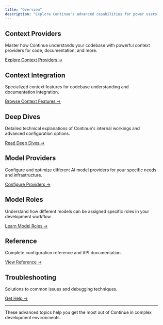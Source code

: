 ```yaml
---
title: "Overview"
description: "Explore Continue's advanced capabilities for power users and complex development scenarios."
---
```


## Context Providers

Master how Continue understands your codebase with powerful context providers for code, documentation, and more.

[Explore Context Providers →](/customize/custom-providers)

## Context Integration

Specialized context features for codebase understanding and documentation integration.

[Browse Context Features →](/customization/overview#codebase-context)

## Deep Dives

Detailed technical explanations of Continue's internal workings and advanced configuration options.

[Read Deep Dives →](/customization/overview#configuration)

## Model Providers

Configure and optimize different AI model providers for your specific needs and infrastructure.

[Configure Providers →](/customization/models#openai)

## Model Roles

Understand how different models can be assigned specific roles in your development workflow.

[Learn Model Roles →](/customize/model-roles)

## Reference

Complete configuration reference and API documentation.

[View Reference →](/reference)

## Troubleshooting

Solutions to common issues and debugging techniques.

[Get Help →](/troubleshooting)

---

These advanced topics help you get the most out of Continue in complex development environments.
